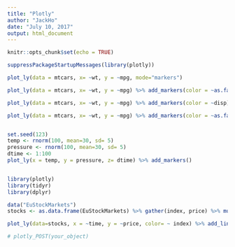 ```yaml
---
title: "Plotly"
author: "JackHo"
date: "July 10, 2017"
output: html_document
---
```


```r
knitr::opts_chunk$set(echo = TRUE)
```

```r
suppressPackageStartupMessages(library(plotly))

plot_ly(data = mtcars, x= ~wt, y = ~mpg, mode="markers")

plot_ly(data = mtcars, x= ~wt, y = ~mpg) %>% add_markers(color = ~as.factor(cyl))

plot_ly(data = mtcars, x= ~wt, y = ~mpg) %>% add_markers(color = ~disp)

plot_ly(data = mtcars, x= ~wt, y = ~mpg) %>% add_markers(color = ~as.factor(cyl), size = ~hp)


set.seed(123)
temp <- rnorm(100, mean=30, sd= 5)
pressure <- rnorm(100, mean=30, sd= 5)
dtime <- 1:100
plot_ly(x = temp, y = pressure, z= dtime) %>% add_markers()


library(plotly)
library(tidyr)
library(dplyr)

data("EuStockMarkets")
stocks <- as.data.frame(EuStockMarkets) %>% gather(index, price) %>% mutate(time=rep(time(EuStockMarkets),times=4))

plot_ly(data=stocks, x = ~time, y = ~price, color= ~ index) %>% add_lines()

# plotly_POST(your_object)
```
